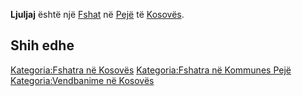 {{Fshat në Kosovës
 | Emri                = Ljuljaj
| srp_N_name = Ljuljaj
| srp_N_FULL_NAME_RO = Ljuljaj
| srp_N_FULL_NAME_ND_RO = Ljuljaj
| srp_N_SORT_NAME_RG = LJULJAJ
| srp_N_FULL_NAME_RG = Ljuljaj
| srp_N_FULL_NAME_ND_RG = Ljuljaj

 | Emri (Rasa dhanore) = 
 | Figura              = 
 | Shteti              = Kosovo
 | Komuna              = Pejë
 | Kodi postar         = 
 | Sipërfaqja          = 

 | Popullsia           = 

 | Regj. i popullsisë  = 
 | Dend. e popullsisë  = 
 | Faqja zyrtare       = 
 <!--- Koordinatat ----> 
 | Gjerësia            = 42.715236
 | Gjatësia            = 20.039165
 | Lartësia            = 
}}
'''Ljuljaj''' është një [[Fshat]] në [[Pejë]] të [[Kosovës]].

<!-- == Gjeografia == -->
<!-- == Historia == -->
<!-- == Demografia == -->
== Shih edhe ==
{{Komuna Pejë}}
{{Kosovo-Administrata-Cung}}

[[Kategoria:Fshatra në Kosovës]]
[[Kategoria:Fshatra në Kommunes Pejë]]
[[Kategoria:Vendbanime në Kosovës]]
